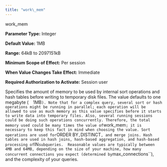 ```yaml
---
title: "work\_mem"
---
```


<div class="index">

work_mem

</div>

**Parameter Type:** Integer

**Default Value:** 1MB

**Range:** 64kB to 2097151kB

**Minimum Scope of Effect:** Per session

**When Value Changes Take Effect:** Immediate

**Required Authorization to Activate:** Session user

Specifies the amount of memory to be used by internal sort operations and hash tables before writing to temporary disk files. The value defaults to one megabyte (`  `1MB`). Note that for a complex query, several sort or hash operations might be running in parallel; each operation will be allowed to use as much memory as this value specifies before it starts to write data into temporary files. Also, several running sessions could be doing such operations concurrently. Therefore, the total memory used could be many times the value of`work_mem`; it is necessary to keep this fact in mind when choosing the value. Sort operations are used for`ORDER BY`,`DISTINCT`, and merge joins. Hash tables are used in hash joins, hash-based aggregation, and hash-based processing of`IN`subqueries.  Reasonable values are typically between 4MB and 64MB, depending on the size of your machine, how many concurrent connections you expect (determined by`max_connections\`\`), and the complexity of your queries.
